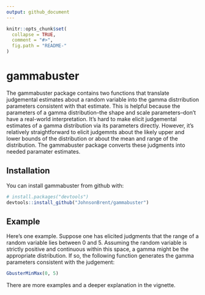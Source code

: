 ```yaml
---
output: github_document
---
```


<!-- README.md is generated from README.Rmd. Please edit that file -->

```r
knitr::opts_chunk$set(
  collapse = TRUE,
  comment = "#>",
  fig.path = "README-"
)
```

# gammabuster

The gammabuster package contains two functions that translate judgemental estimates about a random variable into the gamma distrribution parameters consistent with that estimate. This is helpful because the parameters of a gamma distribution--the shape and scale parameters--don't have a real-world interpretation. It's hard to make elicit judgemental estimates of a gamma distribution via its parameters directly. However, it's relatively straightforward to elicit judgemnts about the likely upper and lower bounds of the distribution or about the mean and range of the distribution. The gammabuster package converts these judgments into needed paramater estimates.

## Installation

You can install gammabuster from github with:

```r
# install.packages("devtools")
devtools::install_github("JohnsonBrent/gammabuster")
```

## Example

Here's one example. Suppose one has elicited judgments that the range of a random variable lies between 0 and 5. Assuming the random variable is strictly positive and continuous within this space, a gamma might be the appropriate distribution. If so, the following function generates the gamma parameters consistent with the judgement:

```r
GbusterMinMax(0, 5)
```

There are more examples and a deeper explanation in the vignette. 
